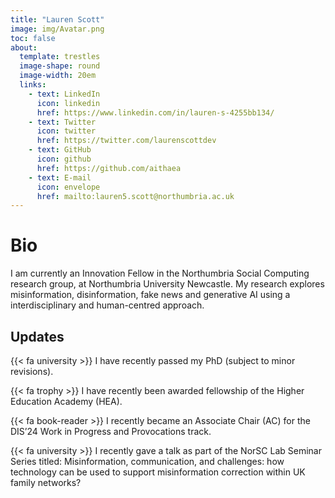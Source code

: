 ```yaml
---
title: "Lauren Scott"
image: img/Avatar.png
toc: false
about: 
  template: trestles
  image-shape: round
  image-width: 20em
  links:
    - text: LinkedIn
      icon: linkedin
      href: https://www.linkedin.com/in/lauren-s-4255bb134/
    - text: Twitter
      icon: twitter
      href: https://twitter.com/laurenscottdev
    - text: GitHub
      icon: github
      href: https://github.com/aithaea
    - text: E-mail
      icon: envelope
      href: mailto:lauren5.scott@northumbria.ac.uk
---
```


# Bio

I am currently an Innovation Fellow in the Northumbria Social Computing research group, at Northumbria University Newcastle. 
My research explores misinformation, disinformation, fake news and generative AI using a interdisciplinary and human-centred approach.

## Updates
{{< fa university >}} I have recently passed my PhD (subject to minor revisions). 

{{< fa trophy >}} I have recently been awarded fellowship of the Higher Education Academy (HEA).

{{< fa book-reader >}} I recently became an Associate Chair (AC) for the DIS'24 Work in Progress and Provocations track.

{{< fa university >}} I recently gave a talk as part of the NorSC Lab Seminar Series titled: Misinformation, communication, and challenges: how technology can be used to support misinformation correction within UK family networks?







